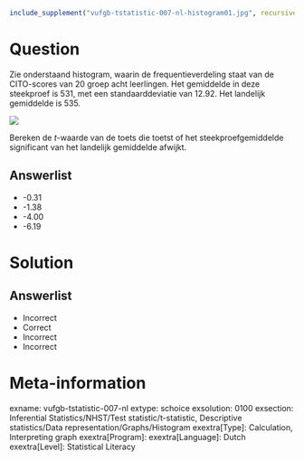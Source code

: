 ```{r, echo = FALSE, results = "hide"}
include_supplement("vufgb-tstatistic-007-nl-histogram01.jpg", recursive = TRUE)
```

Question
========

Zie onderstaand histogram, waarin de frequentieverdeling staat van de CITO-scores van 20 groep acht leerlingen. Het gemiddelde in deze steekproef is 531, met een standaarddeviatie van 12.92. Het landelijk gemiddelde is 535. 

![](vufgb-tstatistic-007-nl-histogram01.jpg)
  
Bereken de *t*-waarde van de toets die toetst of het steekproefgemiddelde significant van het landelijk gemiddelde afwijkt.
  
Answerlist
----------
* -0.31
* -1.38
* -4.00
* -6.19

Solution
========

Answerlist
----------
* Incorrect
* Correct
* Incorrect
* Incorrect

Meta-information
================
exname: vufgb-tstatistic-007-nl
extype: schoice
exsolution: 0100
exsection: Inferential Statistics/NHST/Test statistic/t-statistic, Descriptive statistics/Data representation/Graphs/Histogram
exextra[Type]: Calculation, Interpreting graph
exextra[Program]: 
exextra[Language]: Dutch
exextra[Level]: Statistical Literacy